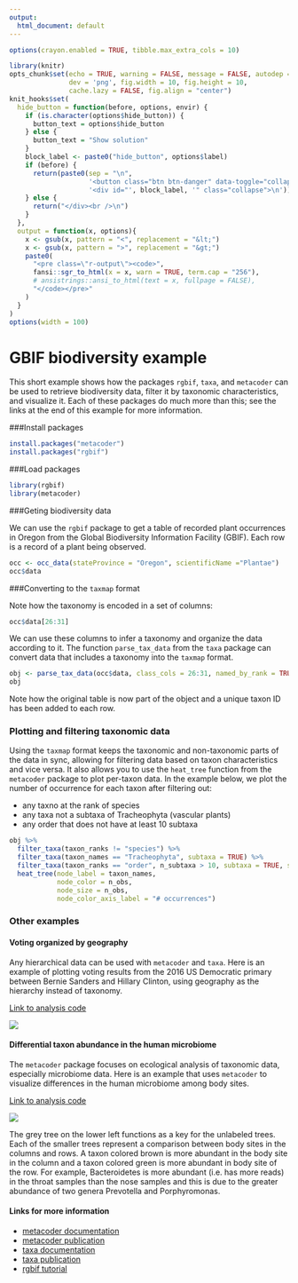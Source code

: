 ```yaml
---
output:
  html_document: default
---
```


```r
options(crayon.enabled = TRUE, tibble.max_extra_cols = 10)

library(knitr)
opts_chunk$set(echo = TRUE, warning = FALSE, message = FALSE, autodep = TRUE,
               dev = 'png', fig.width = 10, fig.height = 10,
               cache.lazy = FALSE, fig.align = "center")
knit_hooks$set(
  hide_button = function(before, options, envir) {
    if (is.character(options$hide_button)) {
      button_text = options$hide_button
    } else {
      button_text = "Show solution"
    }
    block_label <- paste0("hide_button", options$label)
    if (before) {
      return(paste0(sep = "\n",
                    '<button class="btn btn-danger" data-toggle="collapse" data-target="#', block_label, '"> ', button_text, ' </button>\n',
                    '<div id="', block_label, '" class="collapse">\n'))
    } else {
      return("</div><br />\n")
    }
  },
  output = function(x, options){
    x <- gsub(x, pattern = "<", replacement = "&lt;")
    x <- gsub(x, pattern = ">", replacement = "&gt;")
    paste0(
      "<pre class=\"r-output\"><code>",
      fansi::sgr_to_html(x = x, warn = TRUE, term.cap = "256"),
      # ansistrings::ansi_to_html(text = x, fullpage = FALSE),
      "</code></pre>"
    )
  }
)
options(width = 100)
```


# GBIF biodiversity example

This short example shows how the packages `rgbif`, `taxa`, and `metacoder` can be used to retrieve biodiversity data, filter it by taxonomic characteristics, and visualize it.
Each of these packages do much more than this; see the links at the end of this example for more information.


###Install packages

```r
install.packages("metacoder")
install.packages("rgbif")
```


###Load packages

```r
library(rgbif)
library(metacoder)
```


###Geting biodiversity data

We can use the `rgbif` package to get a table of recorded plant occurrences in Oregon from the Global Biodiversity Information Facility (GBIF).
Each row is a record of a plant being observed.

```r
occ <- occ_data(stateProvince = "Oregon", scientificName ="Plantae")
occ$data
```


###Converting to the `taxmap` format

Note how the taxonomy is encoded in a set of columns:

```r
occ$data[26:31]
```

We can use these columns to infer a taxonomy and organize the data according to it.
The function `parse_tax_data` from the `taxa` package can convert data that includes a taxonomy into the `taxmap` format.

```r
obj <- parse_tax_data(occ$data, class_cols = 26:31, named_by_rank = TRUE)
obj
```

Note how the original table is now part of the object and a unique taxon ID has been added to each row.


### Plotting and filtering taxonomic data

Using the `taxmap` format keeps the taxonomic and non-taxonomic parts of the data in sync, allowing for filtering data based on taxon characteristics and vice versa.
It also allows you to use the `heat_tree` function from the `metacoder` package to plot per-taxon data.
In the example below, we plot the number of occurrence for each taxon after filtering out:

* any taxno at the rank of species
* any taxa not a subtaxa of Tracheophyta (vascular plants)
* any order that does not have at least 10 subtaxa

```r
obj %>% 
  filter_taxa(taxon_ranks != "species") %>% 
  filter_taxa(taxon_names == "Tracheophyta", subtaxa = TRUE) %>%
  filter_taxa(taxon_ranks == "order", n_subtaxa > 10, subtaxa = TRUE, supertaxa = TRUE) %>% 
  heat_tree(node_label = taxon_names,
            node_color = n_obs,
            node_size = n_obs,
            node_color_axis_label = "# occurrences")
```

### Other examples

#### Voting organized by geography

Any hierarchical data can be used with `metacoder` and `taxa`.
Here is an example of plotting voting results from the 2016 US Democratic primary between Bernie Sanders and Hillary Clinton, using geography as the hierarchy instead of taxonomy.

[Link to analysis code](voting_example.html)

![](voting.png)


#### Differential taxon abundance in the human microbiome

The `metacoder` package focuses on ecological analysis of taxonomic data, especially microbiome data.
Here is an example that uses `metacoder` to visualize differences in the human microbiome among body sites.

[Link to analysis code](https://grunwaldlab.github.io/metacoder_documentation/example.html)

![](microbiome_example.png)

The grey tree on the lower left functions as a key for the unlabeled trees. Each of the smaller trees represent a comparison between body sites in the columns and rows. A taxon colored brown is more abundant in the body site in the column and a taxon colored green is more abundant in body site of the row. For example, Bacteroidetes is more abundant (i.e. has more reads) in the throat samples than the nose samples and this is due to the greater abundance of two genera Prevotella and Porphyromonas.


#### Links for more information

* [metacoder documentation](https://grunwaldlab.github.io/metacoder_documentation/)
* [metacoder publication](https://journals.plos.org/ploscompbiol/article?id=10.1371/journal.pcbi.1005404)
* [taxa documentation](https://github.com/ropensci/taxa#taxa)
* [taxa publication](https://f1000research.com/articles/7-272/v2)
* [rgbif tutorial](https://ropensci.org/tutorials/rgbif_tutorial/)

  